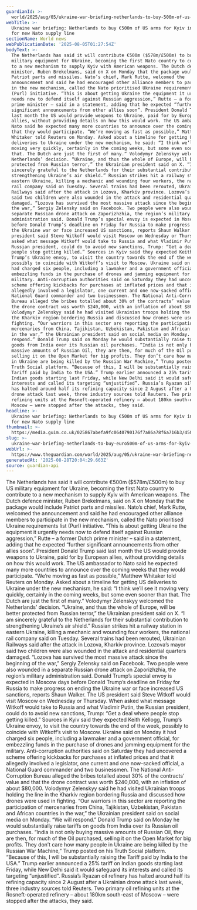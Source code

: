 ```yaml
---
guardianId: >-
  world/2025/aug/05/ukraine-war-briefing-netherlands-to-buy-500m-of-us-arms-for-kyiv-in-first-for-new-nato-supply-line
webTitle: >-
  Ukraine war briefing: Netherlands to buy €500m of US arms for Kyiv in first
  for new Nato supply line
sectionName: World news
webPublicationDate: '2025-08-05T01:27:54Z'
bodyText: >-
  The Netherlands has said it will contribute €500m ($578m/£500m) to buy US
  military equipment for Ukraine, becoming the first Nato country to contribute
  to a new mechanism to supply Kyiv with American weapons. The Dutch defence
  minister, Ruben Brekelmans, said on X on Monday that the package would include
  Patriot parts and missiles. Nato’s chief, Mark Rutte, welcomed the
  announcement and said he had encouraged other alliance members to participate
  in the new mechanism, called the Nato prioritised Ukraine requirements list
  (Purl) initiative. “This is about getting Ukraine the equipment it urgently
  needs now to defend itself against Russian aggression,” Rutte – a former Dutch
  prime minister – said in a statement, adding that he expected “further
  significant announcements from other allies soon”. President Donald Trump said
  last month the US would provide weapons to Ukraine, paid for by European
  allies, without providing details on how this would work. The US ambassador to
  Nato said he expected many more countries to announce over the coming weeks
  that they would participate. “We’re moving as fast as possible,” Matthew
  Whitaker told Reuters on Monday. Asked about a timeline for getting US
  deliveries to Ukraine under the new mechanism, he said: “I think we’ll see it
  moving very quickly, certainly in the coming weeks, but some even sooner than
  that. The Dutch are just the first of many.” Volodymyr Zelenskyy welcomed the
  Netherlands’ decision. “Ukraine, and thus the whole of Europe, will be better
  protected from Russian terror,” the Ukrainian president said on X. “I am
  sincerely grateful to the Netherlands for their substantial contribution to
  strengthening Ukraine’s air shield.” Russian strikes hit a railway station in
  eastern Ukraine, killing a mechanic and wounding four workers, the national
  rail company said on Tuesday. Several trains had been rerouted, Ukrainian
  Railways said after the attack in Lozova, Kharkiv province. Lozova’s mayor
  said two children were also wounded in the attack and residential quarters
  damaged. “Lozova has survived the most massive attack since the beginning of
  the war,” Sergiy Zelensky said on Facebook. Two people were also wounded in a
  separate Russian drone attack on Zaporizhzhia, the region’s military
  administration said. Donald Trump’s special envoy is expected in Moscow days
  before Donald Trump’s deadline on Friday for Russia to make progress on ending
  the Ukraine war or face increased US sanctions, reports Shaun Walker. The US
  president said Steve Witkoff would visit Moscow on Wednesday or Thursday. When
  asked what message Witkoff would take to Russia and what Vladimir Putin, the
  Russian president, could do to avoid new sanctions, Trump: “Get a deal where
  people stop getting killed.” Sources in Kyiv said they expected Keith Kellogg,
  Trump’s Ukraine envoy, to visit the country towards the end of the week,
  possibly to coincide with Witkoff’s visit to Moscow. Ukraine said on Monday it
  had charged six people, including a lawmaker and a government official, for
  embezzling funds in the purchase of drones and jamming equipment for the
  military. Anti-corruption authorities said on Saturday they had uncovered a
  scheme offering kickbacks for purchases at inflated prices and that it
  allegedly involved a legislator, one current and one now-sacked official, a
  National Guard commander and two businessmen. The National Anti-Corruption
  Bureau alleged the bribes totalled about 30% of the contracts’ value and that
  the drone contract was worth $240,000, with an inflation of about $80,000.
  Volodymyr Zelenskyy said he had visited Ukrainian troops holding the line in
  the Kharkiv region bordering Russia and discussed how drones were used in
  fighting. “Our warriors in this sector are reporting the participation of
  mercenaries from China, Tajikistan, Uzbekistan, Pakistan and African countries
  in the war,” the Ukrainian president said on social media on Monday. “We will
  respond.” Donald Trump said on Monday he would substantially raise tariffs on
  goods from India over its Russian oil purchases. “India is not only buying
  massive amounts of Russian Oil, they are then, for much of the Oil purchased,
  selling it on the Open Market for big profits. They don’t care how many people
  in Ukraine are being killed by the Russian War Machine,” Trump posted on his
  Truth Social platform. “Because of this, I will be substantially raising the
  Tariff paid by India to the USA.” Trump earlier announced a 25% tariff on
  Indian goods starting last Friday, while New Delhi said it would safeguard its
  interests and called its targeting “unjustified”. Russia’s Ryazan oil refinery
  has halted around half its refining capacity since 2 August after a Ukrainian
  drone attack last week, three industry sources told Reuters. Two primary oil
  refining units at the Rosneft-operated refinery – about 180km south-east of
  Moscow – were stopped after the attacks, they said.
headline: >-
  Ukraine war briefing: Netherlands to buy €500m of US arms for Kyiv in first
  for new Nato supply line
thumbnail: >-
  https://media.guim.co.uk/025867abefa9fc0640790176f7a86a78f6a716b3/450_0_3541_2832/500.jpg
slug: >-
  ukraine-war-briefing-netherlands-to-buy-euro500m-of-us-arms-for-kyiv-in-first-for-new-nato-supply-line
webUrl: >-
  https://www.theguardian.com/world/2025/aug/05/ukraine-war-briefing-netherlands-to-buy-500m-of-us-arms-for-kyiv-in-first-for-new-nato-supply-line
generatedAt: '2025-08-28T20:04:29.663Z'
source: guardian-api
---
```

The Netherlands has said it will contribute €500m ($578m/£500m) to buy US military equipment for Ukraine, becoming the first Nato country to contribute to a new mechanism to supply Kyiv with American weapons. The Dutch defence minister, Ruben Brekelmans, said on X on Monday that the package would include Patriot parts and missiles. Nato’s chief, Mark Rutte, welcomed the announcement and said he had encouraged other alliance members to participate in the new mechanism, called the Nato prioritised Ukraine requirements list (Purl) initiative. “This is about getting Ukraine the equipment it urgently needs now to defend itself against Russian aggression,” Rutte – a former Dutch prime minister – said in a statement, adding that he expected “further significant announcements from other allies soon”. President Donald Trump said last month the US would provide weapons to Ukraine, paid for by European allies, without providing details on how this would work. The US ambassador to Nato said he expected many more countries to announce over the coming weeks that they would participate. “We’re moving as fast as possible,” Matthew Whitaker told Reuters on Monday. Asked about a timeline for getting US deliveries to Ukraine under the new mechanism, he said: “I think we’ll see it moving very quickly, certainly in the coming weeks, but some even sooner than that. The Dutch are just the first of many.” Volodymyr Zelenskyy welcomed the Netherlands’ decision. “Ukraine, and thus the whole of Europe, will be better protected from Russian terror,” the Ukrainian president said on X. “I am sincerely grateful to the Netherlands for their substantial contribution to strengthening Ukraine’s air shield.” Russian strikes hit a railway station in eastern Ukraine, killing a mechanic and wounding four workers, the national rail company said on Tuesday. Several trains had been rerouted, Ukrainian Railways said after the attack in Lozova, Kharkiv province. Lozova’s mayor said two children were also wounded in the attack and residential quarters damaged. “Lozova has survived the most massive attack since the beginning of the war,” Sergiy Zelensky said on Facebook. Two people were also wounded in a separate Russian drone attack on Zaporizhzhia, the region’s military administration said. Donald Trump’s special envoy is expected in Moscow days before Donald Trump’s deadline on Friday for Russia to make progress on ending the Ukraine war or face increased US sanctions, reports Shaun Walker. The US president said Steve Witkoff would visit Moscow on Wednesday or Thursday. When asked what message Witkoff would take to Russia and what Vladimir Putin, the Russian president, could do to avoid new sanctions, Trump: “Get a deal where people stop getting killed.” Sources in Kyiv said they expected Keith Kellogg, Trump’s Ukraine envoy, to visit the country towards the end of the week, possibly to coincide with Witkoff’s visit to Moscow. Ukraine said on Monday it had charged six people, including a lawmaker and a government official, for embezzling funds in the purchase of drones and jamming equipment for the military. Anti-corruption authorities said on Saturday they had uncovered a scheme offering kickbacks for purchases at inflated prices and that it allegedly involved a legislator, one current and one now-sacked official, a National Guard commander and two businessmen. The National Anti-Corruption Bureau alleged the bribes totalled about 30% of the contracts’ value and that the drone contract was worth $240,000, with an inflation of about $80,000. Volodymyr Zelenskyy said he had visited Ukrainian troops holding the line in the Kharkiv region bordering Russia and discussed how drones were used in fighting. “Our warriors in this sector are reporting the participation of mercenaries from China, Tajikistan, Uzbekistan, Pakistan and African countries in the war,” the Ukrainian president said on social media on Monday. “We will respond.” Donald Trump said on Monday he would substantially raise tariffs on goods from India over its Russian oil purchases. “India is not only buying massive amounts of Russian Oil, they are then, for much of the Oil purchased, selling it on the Open Market for big profits. They don’t care how many people in Ukraine are being killed by the Russian War Machine,” Trump posted on his Truth Social platform. “Because of this, I will be substantially raising the Tariff paid by India to the USA.” Trump earlier announced a 25% tariff on Indian goods starting last Friday, while New Delhi said it would safeguard its interests and called its targeting “unjustified”. Russia’s Ryazan oil refinery has halted around half its refining capacity since 2 August after a Ukrainian drone attack last week, three industry sources told Reuters. Two primary oil refining units at the Rosneft-operated refinery – about 180km south-east of Moscow – were stopped after the attacks, they said.
